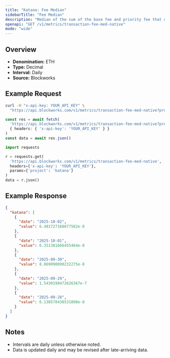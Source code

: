 ```yaml
---
title: "Katana: Fee Median"
sidebarTitle: "Fee Median"
description: "Median of the sum of the base fee and priority fee that day"
openapi: "GET /v1/metrics/transaction-fee-med-native"
mode: "wide"
---
```


## Overview

- **Denomination:** ETH
- **Type:** Decimal
- **Interval:** Daily
- **Source:** Blockworks

## Example Request

<CodeGroup>

```bash cURL
curl -H "x-api-key: YOUR_API_KEY" \
  "https://api.blockworks.com/v1/metrics/transaction-fee-med-native?project=katana"
```

```typescript TypeScript
const res = await fetch(
  'https://api.blockworks.com/v1/metrics/transaction-fee-med-native?project=katana',
  { headers: { 'x-api-key': 'YOUR_API_KEY' } }
)
const data = await res.json()
```

```python Python
import requests

r = requests.get(
  'https://api.blockworks.com/v1/metrics/transaction-fee-med-native',
  headers={'x-api-key': 'YOUR_API_KEY'},
  params={'project': 'katana'}
)
data = r.json()
```

</CodeGroup>

## Example Response

```json
{
  "katana": [
    {
      "date": "2025-10-02",
      "value": 6.481727160877582e-8
    },
    {
      "date": "2025-10-01",
      "value": 6.351381666455464e-8
    },
    {
      "date": "2025-09-30",
      "value": 8.869090890232275e-8
    },
    {
      "date": "2025-09-29",
      "value": 1.5430198472626367e-7
    },
    {
      "date": "2025-09-28",
      "value": 6.138578438531898e-8
    }
  ]
}
```

## Notes
- Intervals are daily unless otherwise noted.
- Data is updated daily and may be revised after late-arriving data.